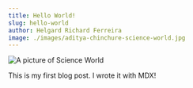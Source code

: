 ```yaml
---
title: Hello World!
slug: hello-world
author: Helgard Richard Ferreira
image: ./images/aditya-chinchure-science-world.jpg
---
```


![A picture of Science World](./images/aditya-chinchure-science-world.jpg)

This is my first blog post. I wrote it with MDX!
